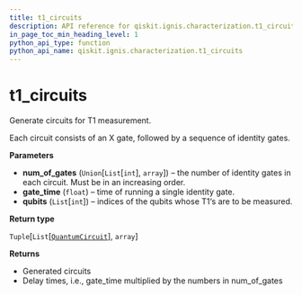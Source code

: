 ```yaml
---
title: t1_circuits
description: API reference for qiskit.ignis.characterization.t1_circuits
in_page_toc_min_heading_level: 1
python_api_type: function
python_api_name: qiskit.ignis.characterization.t1_circuits
---
```


<span id="t1-circuits" />

# t1\_circuits

<Function id="qiskit.ignis.characterization.t1_circuits" isDedicatedPage={true} github="https://github.com/qiskit-community/qiskit-ignis/tree/stable/0.3/qiskit/ignis/characterization/coherence/circuits.py" signature="t1_circuits(num_of_gates, gate_time, qubits)">
  Generate circuits for T1 measurement.

  Each circuit consists of an X gate, followed by a sequence of identity gates.

  **Parameters**

  *   **num\_of\_gates** (`Union`\[`List`\[`int`], `array`]) – the number of identity gates in each circuit. Must be in an increasing order.
  *   **gate\_time** (`float`) – time of running a single identity gate.
  *   **qubits** (`List`\[`int`]) – indices of the qubits whose T1‘s are to be measured.

  **Return type**

  `Tuple`\[`List`\[[`QuantumCircuit`](qiskit.circuit.QuantumCircuit "qiskit.circuit.quantumcircuit.QuantumCircuit")], `array`]

  **Returns**

  *   Generated circuits
  *   Delay times, i.e., gate\_time multiplied by the numbers in num\_of\_gates
</Function>

